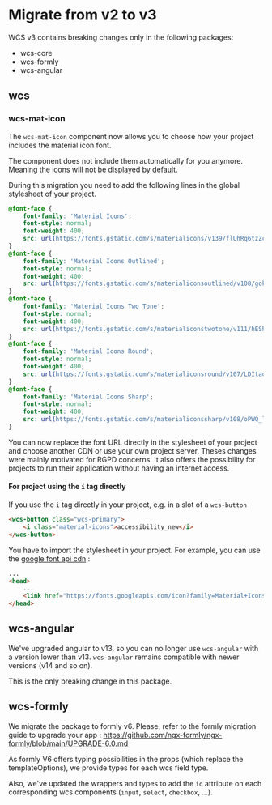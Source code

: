 
<Meta title="Documentation/Migrations/v2 to v3" />

# Migrate from v2 to v3

WCS v3 contains breaking changes only in the following packages:
- wcs-core
- wcs-formly
- wcs-angular

## wcs

### wcs-mat-icon

The `wcs-mat-icon` component now allows you to choose how your project includes the material icon font.

The component does not include them automatically for you anymore. Meaning the icons will not be displayed by default.

During this migration you need to add the following lines in the global stylesheet of your project.

```css
@font-face {
    font-family: 'Material Icons';
    font-style: normal;
    font-weight: 400;
    src: url(https://fonts.gstatic.com/s/materialicons/v139/flUhRq6tzZclQEJ-Vdg-IuiaDsNc.woff2) format('woff2');
}
@font-face {
    font-family: 'Material Icons Outlined';
    font-style: normal;
    font-weight: 400;
    src: url(https://fonts.gstatic.com/s/materialiconsoutlined/v108/gok-H7zzDkdnRel8-DQ6KAXJ69wP1tGnf4ZGhUce.woff2) format('woff2');
}
@font-face {
    font-family: 'Material Icons Two Tone';
    font-style: normal;
    font-weight: 400;
    src: url(https://fonts.gstatic.com/s/materialiconstwotone/v111/hESh6WRmNCxEqUmNyh3JDeGxjVVyMg4tHGctNCu0.woff2) format('woff2');
}
@font-face {
    font-family: 'Material Icons Round';
    font-style: normal;
    font-weight: 400;
    src: url(https://fonts.gstatic.com/s/materialiconsround/v107/LDItaoyNOAY6Uewc665JcIzCKsKc_M9flwmP.woff2) format('woff2');
}
@font-face {
    font-family: 'Material Icons Sharp';
    font-style: normal;
    font-weight: 400;
    src: url(https://fonts.gstatic.com/s/materialiconssharp/v108/oPWQ_lt5nv4pWNJpghLP75WiFR4kLh3kvmvR.woff2) format('woff2');
}
```

You can now replace the font URL directly in the stylesheet of your project and choose another CDN or use your own project server. Theses changes were mainly motivated for RGPD concerns. It also offers the possibility for projects to run their application without having an internet access.

#### For project using the `i` tag directly

If you use the `i` tag directly in your project, e.g. in a slot of a `wcs-button`

```html
<wcs-button class="wcs-primary">
    <i class="material-icons">accessibility_new</i>
</wcs-button>
```

You have to import the stylesheet in your project. For example, you can use the [google font api cdn](https://developers.google.com/fonts/docs/material_icons?hl=fr) :
```html
...
<head>
    ...
    <link href="https://fonts.googleapis.com/icon?family=Material+Icons" rel="stylesheet">
</head>
```


## wcs-angular

We've upgraded angular to v13, so you can no longer use `wcs-angular` with a version lower than v13. `wcs-angular` remains compatible with newer versions (v14 and so on).

This is the only breaking change in this package.

## wcs-formly

We migrate the package to formly v6. Please, refer to the formly migration guide to upgrade your app : https://github.com/ngx-formly/ngx-formly/blob/main/UPGRADE-6.0.md

As formly V6 offers typing possibilities in the props (which replace the templateOptions), we provide types for each wcs field type.

Also, we've updated the wrappers and types to add the `id` attribute on each corresponding wcs components (`input`, `select`, `checkbox`, ...).
